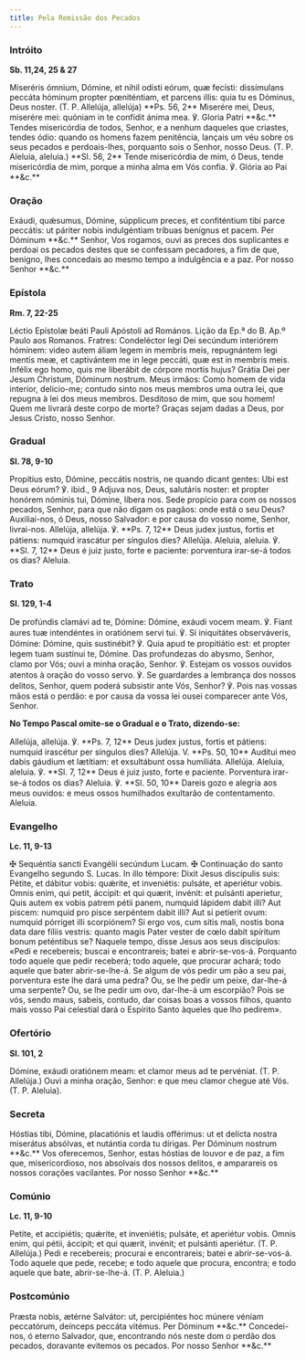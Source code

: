 ```yaml
---
title: Pela Remissão dos Pecados
---
```


### Intróito

**Sb. 11,24, 25 & 27**

<div class="side-by-side not-content">
  <span>
    Miseréris ómnium, Dómine, et nihil odísti eórum, quæ fecísti: dissímulans
    peccáta hóminum propter pœniténtiam, et parcens illis: quia tu es Dóminus,
    Deus noster. (T. P. Allelúja, allelúja) **Ps. 56, 2** Miserére mei, Deus,
    miserére mei: quóniam in te confídit ánima mea. ℣. Gloria Patri **&c.**
  </span>
  <span>
    Tendes misericórdia de todos, Senhor, e a nenhum daqueles que criastes,
    tendes ódio: quando os homens fazem penitência, lançais um véu sobre os seus
    pecados e perdoais-lhes, porquanto sois o Senhor, nosso Deus. (T. P.
    Aleluia, aleluia.) **Sl. 56, 2** Tende misericórdia de mim, ó Deus, tende
    misericórdia de mim, porque a minha alma em Vós confia. ℣. Glória ao Pai
    **&c.**
  </span>
</div>

### Oração

<div class="side-by-side not-content">
  <span>
    Exáudi, quǽsumus, Dómine, súpplicum preces, et confiténtium tibi parce
    peccátis: ut páriter nobis indulgéntiam tríbuas benígnus et pacem. Per
    Dóminum **&c.**
  </span>
  <span>
    Senhor, Vos rogamos, ouvi as preces dos suplicantes e perdoai os pecados
    destes que se confessam pecadores, a fim de que, benigno, lhes concedais ao
    mesmo tempo a indulgência e a paz. Por nosso Senhor **&c.**
  </span>
</div>

### Epístola

**Rm. 7, 22-25**

<div class="side-by-side not-content">
  <span>
    Léctio Epístolæ beáti Pauli Apóstoli ad Romános.
  </span>
  <span>Lição da Ep.ª do B. Ap.º Paulo aos Romanos.</span>
  <span>
    Fratres: Condeléctor legi Dei secúndum interiórem hóminem: video autem áliam
    legem in membris meis, repugnántem legi mentis meæ, et captivántem me in
    lege peccáti, quæ est in membris meis. Infélix ego homo, quis me liberábit
    de córpore mortis hujus? Grátia Dei per Jesum Christum, Dóminum nostrum.
  </span>
  <span>
    Meus irmãos: Como homem de vida interior, delicio-me; contudo sinto nos meus
    membros uma outra lei, que repugna à lei dos meus membros. Desditoso de mim,
    que sou homem! Quem me livrará deste corpo de morte? Graças sejam dadas a
    Deus, por Jesus Cristo, nosso Senhor.
  </span>
</div>

### Gradual

**Sl. 78, 9-10**

<div class="side-by-side not-content">
  <span>
    Propítius esto, Dómine, peccátis nostris, ne quando dicant gentes: Ubi est
    Deus eórum? ℣. ibid., 9 Adjuva nos, Deus, salutáris noster: et propter
    honórem nóminis tui, Dómine, líbera nos.
  </span>
  <span>
    Sede propício para com os nossos pecados, Senhor, para que não digam os
    pagãos: onde está o seu Deus? Auxiliai-nos, ó Deus, nosso Salvador: e por
    causa do vosso nome, Senhor, livrai-nos.
  </span>
  <span>
    Allelúja, allelúja. ℣. **Ps. 7, 12** Deus judex justus, fortis et pátiens:
    numquid irascátur per síngulos dies? Allelúja.
  </span>
  <span>
    Aleluia, aleluia. ℣. **Sl. 7, 12** Deus é juiz justo, forte e paciente:
    porventura irar-se-á todos os dias? Aleluia.
  </span>
</div>

### Trato

**Sl. 129, 1-4**

<div class="side-by-side not-content">
  <span>
    De profúndis clamávi ad te, Dómine: Dómine, exáudi vocem meam. ℣. Fiant
    aures tuæ intendéntes in oratiónem servi tui. ℣. Si iniquitátes
    observáveris, Dómine: Dómine, quis sustinébit? ℣. Quia apud te propitiátio
    est: et propter legem tuam sustínui te, Dómine.
  </span>
  <span>
    Das profundezas do abysmo, Senhor, clamo por Vós; ouvi a minha oração,
    Senhor. ℣. Estejam os vossos ouvidos atentos à oração do vosso servo. ℣. Se
    guardardes a lembrança dos nossos delitos, Senhor, quem poderá subsistir
    ante Vós, Senhor? ℣. Pois nas vossas mãos está o perdão: e por causa da
    vossa lei ousei comparecer ante Vós, Senhor.
  </span>
</div>

**No Tempo Pascal omite-se o Gradual e o Trato, dizendo-se:**

<div class="side-by-side not-content">
  <span>
    Allelúja, allelúja. ℣. **Ps. 7, 12** Deus judex justus, fortis et pátiens:
    numquid irascétur per síngulos dies? Allelúja. V. **Ps. 50, 10** Audítui meo
    dabis gáudium et lætítiam: et exsultábunt ossa humiliáta. Allelúja.
  </span>
  <span>
    Aleluia, aleluia. ℣. **Sl. 7, 12** Deus é juiz justo, forte e paciente.
    Porventura irar-se-á todos os dias? Aleluia. ℣. **Sl. 50, 10** Dareis gozo e
    alegria aos meus ouvidos: e meus ossos humilhados exultarão de
    contentamento. Aleluia.
  </span>
</div>

### Evangelho

**Lc. 11, 9-13**

<div class="side-by-side not-content">
  <span>
    <span class="text-red-500">✠</span> Sequéntia sancti Evangélii secúndum
    Lucam.
  </span>
  <span>
    <span class="text-red-500">✠</span> Continuação do santo Evangelho segundo
    S. Lucas.
  </span>
  <span>
    In illo témpore: Dixit Jesus discípulis suis: Pétite, et dábitur vobis:
    quǽrite, et inveniétis: pulsáte, et aperiétur vobis. Omnis enim, qui petit,
    áccipit: et qui quærit, invénit: et pulsánti aperietur, Quis autem ex vobis
    patrem pétii panem, numquid lápidem dabit illi? Aut piscem: numquid pro
    pisce serpéntem dabit illi? Aut si petíerit ovum: numquid pórriget illi
    scorpiónem? Si ergo vos, cum sitis mali, nostis bona data dare fíliis
    vestris: quanto magis Pater vester de cœlo dabit spíritum bonum peténtibus
    se?
  </span>
  <span>
    Naquele tempo, disse Jesus aos seus discípulos: «Pedi e recebereis; buscai e
    encontrareis; batei e abrir-se-vos-á. Porquanto todo aquele que pedir
    receberá; todo aquele, que procurar achará; todo aquele que bater
    abrir-se-lhe-á. Se algum de vós pedir um pão a seu pai, porventura este lhe
    dará uma pedra? Ou, se lhe pedir um peixe, dar-lhe-á uma serpente? Ou, se
    lhe pedir um ovo, dar-lhe-á um escorpião? Pois se vós, sendo maus, sabeis,
    contudo, dar coisas boas a vossos filhos, quanto mais vosso Pai celestial
    dará o Espírito Santo àqueles que lho pedirem».
  </span>
</div>

### Ofertório

**Sl. 101, 2**

<div class="side-by-side not-content">
  <span>
    Dómine, exáudi oratiónem meam: et clamor meus ad te pervéniat. (T. P.
    Allelúja.)
  </span>
  <span>
    Ouvi a minha oração, Senhor: e que meu clamor chegue até Vós. (T. P.
    Aleluia).
  </span>
</div>

### Secreta

<div class="side-by-side not-content">
  <span>
    Hóstias tibi, Dómine, placatiónis et laudis offérimus: ut et delícta nostra
    miserátus absólvas, et nutántia corda tu dírigas. Per Dóminum nostrum
    **&c.**
  </span>
  <span>
    Vos oferecemos, Senhor, estas hóstias de louvor e de paz, a fim que,
    misericordioso, nos absolvais dos nossos delitos, e amparareis os nossos
    corações vacilantes. Por nosso Senhor **&c.**
  </span>
</div>

### Comúnio

**Lc. 11, 9-10**

<div class="side-by-side not-content">
  <span>
    Petite, et accipiétis; quǽrite, et inveniétis; pulsáte, et aperiétur vobis.
    Omnis enim, qui pétii, áccipit; et qui quærit, invénit; et pulsánti
    aperiétur. (T. P. Allelúja.)
  </span>
  <span>
    Pedi e recebereis; procurai e encontrareis; batei e abrir-se-vos-á. Todo
    aquele que pede, recebe; e todo aquele que procura, encontra; e todo aquele
    que bate, abrir-se-lhe-á. (T. P. Aleluia.)
  </span>
</div>

### Postcomúnio

<div class="side-by-side not-content">
  <span>
    Præsta nobis, ætérne Salvátor: ut, percipiéntes hoc múnere véniam
    peccatórum, deínceps peccáta vitémus. Per Dóminum **&c.**
  </span>
  <span>
    Concedei-nos, ó eterno Salvador, que, encontrando nós neste dom o perdão dos
    pecados, doravante evitemos os pecados. Por nosso Senhor **&c.**
  </span>
</div>
